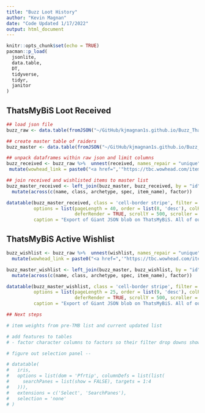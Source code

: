```yaml
---
title: "Buzz Loot History"
author: "Kevin Magnan"
date: "Code Updated 1/17/2022"
output: html_document
---
```

<style type="text/css">
.main-container {
  max-width: 1800px;
  margin-left: auto;
  margin-right: auto;
}
</style>


```r
knitr::opts_chunk$set(echo = TRUE)
pacman::p_load(
  jsonlite,
  data.table,
  DT,
  tidyverse,
  tidyr,
  janitor
)
```

## ThatsMyBiS Loot Received

```r
## load json file
buzz_raw <- data.table(fromJSON("~/GitHub/kjmagnan1s.github.io/Buzz_ThatsMyBiS/buzz_character-json.json", flatten = TRUE))

## create master table of raiders
buzz_master <- data.table(fromJSON("~/GitHub/kjmagnan1s.github.io/Buzz_ThatsMyBiS/buzz_character-json.json")) %>% select(1, 2, 3, 4, 7, 8, 9, 10, 11)

## unpack dataframes within raw json and limit columns
buzz_received <- buzz_raw %>%  unnest(received, names_repair = "unique") %>% select(1,4,39,43,63) %>% rename(id = id...1, char_name = name...4, item_name = name...43, date_received = pivot.received_at) %>% 
 mutate(wowhead_link = paste0("<a href=",'"https://tbc.wowhead.com/item=',item_id,'">Link</a>'))

## join received and wishlisted items to master list
buzz_master_received <- left_join(buzz_master, buzz_received, by = "id") %>%  unite('spec', spec:spec_label, sep = ' | ', remove = FALSE) %>%  select(name, class, archetype, spec, item_id, item_name, wowhead_link, date_received) %>% 
  mutate(across(c(name, class, archetype, spec, item_name), factor))

datatable(buzz_master_received, class = 'cell-border stripe', filter = 'top', extensions = c('ColReorder', 'Scroller'), escape = FALSE,
          options = list(pageLength = 40, order = list(8, 'desc'), colReorder = TRUE,
                         deferRender = TRUE, scrollY = 500, scroller = TRUE),
          caption = "Export of Giant JSON blob on ThatsMyBiS. All of our guilds characters with their loot received.")

```

## ThatsMyBiS Active Wishlist

```r
buzz_wishlist <- buzz_raw %>%  unnest(wishlist, names_repair = "unique") %>% select(1,4,42,46,65,71,18) %>% rename(id = id...1, char_name = name...4, item_name = name...46, received_yn = pivot.is_received, last_updated = pivot.updated_at) %>% 
  mutate(wowhead_link = paste0("<a href=",'"https://tbc.wowhead.com/item=',item_id,'">Link</a>'))

buzz_master_wishlist <- left_join(buzz_master, buzz_wishlist, by = "id") %>%  unite('spec', spec:spec_label, sep = ' | ', remove = FALSE) %>% select(name, class, archetype, spec, item_id, item_name, wowhead_link, received_yn, last_updated, public_note) %>% 
  mutate(across(c(name, class, archetype, spec, item_name), factor))

datatable(buzz_master_wishlist, class = 'cell-border stripe', filter = 'top', extensions = c('ColReorder', 'Scroller'), escape = FALSE,
          options = list(pageLength = 25, order = list(9, 'desc'), colReorder = TRUE,
                         deferRender = TRUE, scrollY = 500, scroller = TRUE),
          caption = "Export of Giant JSON blob on ThatsMyBiS. All of our guilds characters with their wish list.")

## Next steps

# item weights from pre-TMB list and current updated list

# add features to tables
# - factor character columns to factors so their filter drop downs show

# figure out selection panel -- 

# datatable(
#   iris,
#   options = list(dom = 'Pfrtip', columnDefs = list(list(
#     searchPanes = list(show = FALSE), targets = 1:4
#   ))),
#   extensions = c('Select', 'SearchPanes'),
#   selection = 'none'
# )
```

